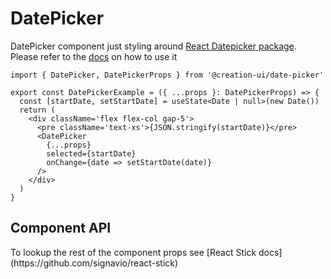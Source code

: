 
# DatePicker

DatePicker component just styling around [React Datepicker package](https://reactdatepicker.com/).
Please refer to the [docs](https://reactdatepicker.com/) on how to use it

```tsx copy
import { DatePicker, DatePickerProps } from '@creation-ui/date-picker'

export const DatePickerExample = ({ ...props }: DatePickerProps) => {
  const [startDate, setStartDate] = useState<Date | null>(new Date())
  return (
    <div className='flex flex-col gap-5'>
      <pre className='text-xs'>{JSON.stringify(startDate)}</pre>
      <DatePicker
        {...props}
        selected={startDate}
        onChange={date => setStartDate(date)}
      />
    </div>
  )
}
```

<Container>
  <DatePickerExample />
</Container>

## Component API

<Callout>
  To lookup the rest of the component props see [React Stick
  docs](https://github.com/signavio/react-stick)
</Callout>

<PropsTable
  properties={properties}
  name='DatePicker'
  description='DatePicker component props'
/>
